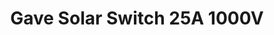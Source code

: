 ---
title: Gave Solar Switch 25A 1000V
description: |
    Solar Switch - A device that isolates Power from strings of Solar Panels.
image:
    src: '@images/products/gave/gave-solar-switch-25a-1000v.png'
    alt: Gave Solar Switch 25A 1000V
    caption: Gave Solar Switch 25A 1000V
partner: gave
is_new: false
is_in_stock: true
seo:
    title: Gave Solar Switch 25A 1000V
    description: |
        Solar Switch - A device that isolates Power from strings of Solar Panels.
    thumbnail:
        file: '@images/products/gave/gave-solar-switch-25a-1000v.png'
        alt: Gave Solar Switch 25A 1000V
---